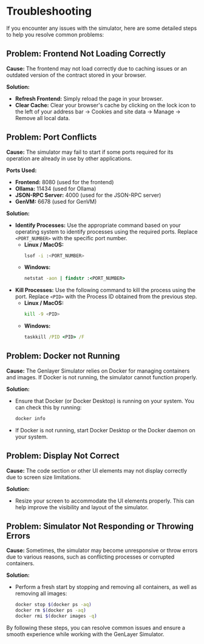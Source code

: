 # Troubleshooting

If you encounter any issues with the simulator, here are some detailed steps to help you resolve common problems:

## Problem: Frontend Not Loading Correctly
**Cause:** The frontend may not load correctly due to caching issues or an outdated version of the contract stored in your browser.

**Solution:**
- **Refresh Frontend:** Simply reload the page in your browser.
- **Clear Cache:** Clear your browser's cache by clicking on the lock icon to the left of your address bar -> Cookies and site data -> Manage -> Remove all local data.

## Problem: Port Conflicts
**Cause:** The simulator may fail to start if some ports required for its operation are already in use by other applications.

**Ports Used:**
- **Frontend:** 8080 (used for the frontend)
- **Ollama:** 11434 (used for Ollama)
- **JSON-RPC Server:** 4000 (used for the JSON-RPC server)
- **GenVM:** 6678 (used for GenVM)

**Solution:**
- **Identify Processes:** Use the appropriate command based on your operating system to identify processes using the required ports. Replace `<PORT_NUMBER>` with the specific port number.
   - **Linux / MacOS:**
     ```bash
     lsof -i :<PORT_NUMBER>
     ```
   - **Windows:**
     ```cmd
     netstat -aon | findstr :<PORT_NUMBER>
     ```
- **Kill Processes:** Use the following command to kill the process using the port. Replace `<PID>` with the Process ID obtained from the previous step.
   - **Linux / MacOS:**
     ```bash
     kill -9 <PID>
     ```
   - **Windows:**
     ```cmd
     taskkill /PID <PID> /F
     ```

## Problem: Docker not Running
**Cause:** The Genlayer Simulator relies on Docker for managing containers and images. If Docker is not running, the simulator cannot function properly.

**Solution:**
- Ensure that Docker (or Docker Desktop) is running on your system. You can check this by running:
  ```bash
  docker info
  ```
- If Docker is not running, start Docker Desktop or the Docker daemon on your system.

## Problem: Display Not Correct
**Cause:** The code section or other UI elements may not display correctly due to screen size limitations.

**Solution:**
- Resize your screen to accommodate the UI elements properly. This can help improve the visibility and layout of the simulator.

## Problem: Simulator Not Responding or Throwing Errors
**Cause:** Sometimes, the simulator may become unresponsive or throw errors due to various reasons, such as conflicting processes or corrupted containers.

**Solution:**
- Perform a fresh start by stopping and removing all containers, as well as removing all images:
  ```bash
  docker stop $(docker ps -aq)
  docker rm $(docker ps -aq)
  docker rmi $(docker images -q)
  ```

By following these steps, you can resolve common issues and ensure a smooth experience while working with the GenLayer Simulator.